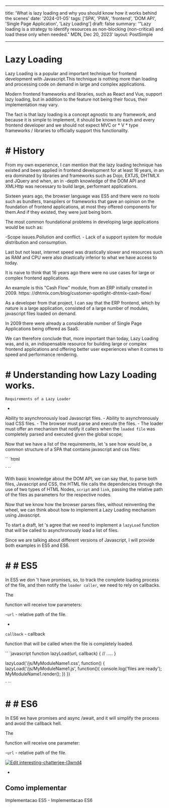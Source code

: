 -- -
title: 'What is lazy loading and why you should know how it works behind the scenes'
date: '2024-01-05'
tags: ['SPA', 'PWA', 'frontend', 'DOM API', 'Single Page Application', 'Lazy Loading']
draft: false
summary: '"Lazy loading is a strategy to identify resources as non-blocking (non-critical) and load these only when needed." MDN, Dec 20, 2023'
layout: PostSimple
  -- -

  # Lazy Loading

Lazy Loading is a popular and important technique
for frontend development with Javascript.This technique is nothing more than loading and
processing code on demand in large and complex applications.

Modern frontend frameworks and libraries, such as React and Vue, support lazy loading, but in addition to the feature not being their
focus, their implementation may vary.

The fact is that lazy loading is a concept agnostic to any framework, and because it is simple to implement, it should be known to each and every
frontend developer and we should not expect MVC or * V * type frameworks / libraries to officially support this functionality.

# # History

From my own experience, I can mention that the lazy loading technique has existed and been applied in frontend development
for at least 16 years, in an era dominated by libraries and frameworks such as Dojo, EXTJS, DHTMLX and JQuery and when, an in -depth knowledge of the DOM API and XMLHttp was necessary
to build large, performant applications.

Sixteen years ago, the browser language was ES5 and there were no tools such as bundlers, transpilers or frameworks that gave an opinion on the
foundation of frontend applications, at most they offered components
for them.And
if they existed, they were just being born.

The most common foundational problems in developing large applications would be such as:

  -Scope issues.Pollution and conflict. -
  Lack of a support system
for module distribution and consumption.

Last but not least, internet speed was drastically slower and resources such as RAM and CPU were also drastically inferior to what we have access to today.

It is naive to think that 16 years ago there were no use cases
for large or complex frontend applications.

An example is this "Cash Flow"
module, from an ERP initially created in 2009. https: //dhtmlx.com/blog/customer-spotlight-dhtmlx-cash-flow/

  As a developer from that project, I can say that the ERP frontend, which by nature is a large application, consisted of a large number of modules,
  javascript files loaded on demand.

In 2009 there were already a considerable number of Single Page Applications being offered as SaaS.

We can therefore conclude that, more important than today, Lazy Loading was, and is, an indispensable resource
for building large or complex frontend
applications and offering better user experiences when it comes to speed and performance rendering.

# # Understanding how Lazy Loading works.

`Requirements of a Lazy Loader`

-
Ability to asynchronously load Javascript files. -
  Ability to asynchronously load CSS files. -
  The browser must parse and execute the files. -
  The loader must offer an mechanism that notify it callers when the `loaded file`
was completely parsed and executed given the global scope;

Now that we have a list of the requirements,
  let 's see how would be, a common structure of a SPA that contains javascript and css files:


``
`html
<!DOCTYPE html>
<html lang="en">
  <head>
    <link href="css/mycss.css" rel="stylesheet">
    <title>Page title</title>
    <script src="js/app.js"></script>
  </head>
  <body>
    <div id="root"></div>
  </body>
</html>
`
``

With basic knowledge about the DOM API, we can say that, to parse both files, Javascript and CSS, the HTML file calls the dependencies through the
use of two types of HTML Nodes, `script`
and `link`, passing the relative path of the files as parameters
for the respective nodes.

Now that we know how the browser parses files, without reinventing the wheel, we can think about how to implement a Lazy Loading mechanism using Javascript.

To start a draft,
let 's agree that we need to implement a `lazyLoad` function that will be called to asynchronously load a list of files.

Since we are talking about different versions of Javascript, I will provide both examples in ES5 and ES6.


# # # ES5

In ES5 we don 't have promises, so, to track the complete loading process of the file, and then notify the `loader caller`, we need to rely on callbacks.

The

function will receive tow parameters:

  -`url` - relative path of the file.

  -
  `callback` - callback

function that will be called when the file is completely loaded.


``
`javascript
function lazyLoad(url, callback) { 
  // .....
}

lazyLoad('/js/MyModuleName1.css', function() {
  lazyLoad('/js/MyModuleName1.js', function(){
    console.log('files are ready');
    MyModuleName1.render();
  })
})

`
``

# # # ES6

In ES6 we have promises and async /await, and it will simplify the process and avoid the callback hell.

The

function will receive one parameter:

  -`url` - relative path of the file.


[![Edit interesting-chatterjee-l3wnd4](https://codesandbox.io/static/img/play-codesandbox.svg)](https://codesandbox.io/p/sandbox/github/codesandbox-app/static-template/tree/master/)


-
Como implementar
  -
  Implementacao ES5 -
  Implementacao ES6